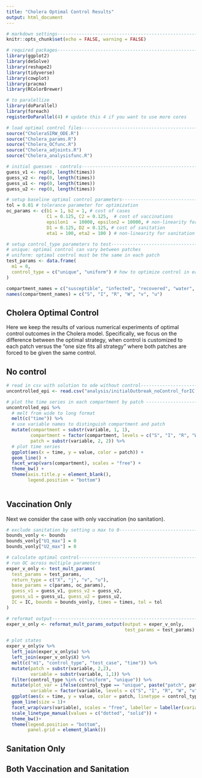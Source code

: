 ```yaml
---
title: "Cholera Optimal Control Results"
output: html_document
---
```


```r
# markdown settings-------------------------------------------------------------
knitr::opts_chunk$set(echo = FALSE, warning = FALSE)

# required packages-------------------------------------------------------------
library(ggplot2)
library(deSolve)
library(reshape2)
library(tidyverse)
library(cowplot)
library(pracma)
library(RColorBrewer)

# to paralellize
library(doParallel)
library(foreach)
registerDoParallel(4) # update this 4 if you want to use more cores
```

```r
# load optimal control files--------------------------------------------------
source("CholeraSIRW_ODE.R")
source("Cholera_params.R")
source("Cholera_OCfunc.R")
source("Cholera_adjoints.R")
source("Cholera_analysisfunc.R")

# initial guesses - controls----------------------------------------------------
guess_v1 <- rep(0, length(times))
guess_v2 <- rep(0, length(times))
guess_u1 <- rep(0, length(times))
guess_u2 <- rep(0, length(times))

# setup baseline optimal control parameters-------------------------------------
tol = 0.01 # tolerance parameter for optimization
oc_params <- c(b1 = 1, b2 = 1, # cost of cases
               C1 = 0.125, C2 = 0.125,  # cost of vaccinations
               epsilon1  = 10000, epsilon2 = 10000, # non-linearity for vacc
               D1 = 0.125, D2 = 0.125, # cost of sanitation 
               eta1 = 100, eta2 = 100 ) # non-linearity for sanitation

# setup control_type parameters to test-----------------------------------------
# unique: optimal control can vary between patches
# uniform: optimal control must be the same in each patch
test_params <- data.frame(
  m1 = 0,
  control_type = c("unique", "uniform") # how to optimize control in each patch
)
```

```r
compartment_names = c("susceptible", "infected", "recovered", "water", "vaccination", "sanitation")
names(compartment_names) = c("S", "I", "R", "W", "v", "u")
```

## Cholera Optimal Control

Here we keep the results of various numerical experiments of optimal control outcomes in the Cholera model. Specifically, we focus on the difference between the optimal strategy, when control is customized to each patch versus the "one size fits all strategy" where both patches are forced to be given the same control. 

## No control

```r
# read in csv with solution to ode without control------------------------------
uncontrolled_epi <- read.csv("analysis/initialOutbreak_noControl_forIC.csv")

# plot the time series in each compartment by patch ----------------------------
uncontrolled_epi %>%
  # melt from wide to long format
  melt(c("time")) %>%
  # use variable names to distinguish compartment and patch
  mutate(compartment = substr(variable, 1, 1),
         compartment = factor(compartment, levels = c("S", "I", "R", "W")),
         patch = substr(variable, 2, 2)) %>%
  # plot time series
  ggplot(aes(x = time, y = value, color = patch)) + 
  geom_line() +
  facet_wrap(vars(compartment), scales = "free") +
  theme_bw() + 
  theme(axis.title.y = element_blank(),
        legend.position = "bottom")
  
```


## Vaccination Only
Next we consider the case with only vaccination (no sanitation).

```r
# exclude sanitation by setting u max to 0--------------------------------------
bounds_vonly <- bounds
bounds_vonly["U1_max"] = 0
bounds_vonly["U2_max"] = 0

# calculate optimal control-----------------------------------------------------
# run OC across multiple parameters
exper_v_only <- test_mult_params(
  test_params = test_params,
  return_type = c("X", "j", "v", "u"),
  base_params = c(params, oc_params),
  guess_v1 = guess_v1, guess_v2 = guess_v2,
  guess_u1 = guess_u1, guess_u2 = guess_u2,
  IC = IC, bounds = bounds_vonly, times = times, tol = tol
)

# reformat output---------------------------------------------------------------
exper_v_only <- reformat_mult_params_output(output = exper_v_only, 
                                            test_params = test_params)
```

```r
# plot states 
exper_v_only$v %>% 
  left_join(exper_v_only$u) %>%
  left_join(exper_v_only$X) %>% 
  melt(c("m1", "control_type", "test_case", "time")) %>%
  mutate(patch = substr(variable, 2,2), 
         variable = substr(variable, 1,1)) %>%
  filter(control_type %in% c("uniform", "unique")) %>%
  mutate(plot_var = ifelse(control_type == "unique", paste("patch", patch), "uniform"),
         variable = factor(variable, levels = c("S", "I", "R", "W", "v", "u"))) %>%
  ggplot(aes(x = time, y = value, color = patch, linetype = control_type)) + 
  geom_line(size = 1)+
  facet_wrap(vars(variable), scales = "free", labeller = labeller(variable = compartment_names)) +
  scale_linetype_manual(values = c("dotted", "solid")) +
  theme_bw()+
  theme(legend.position = "bottom",
        panel.grid = element_blank())
```


## Sanitation Only

## Both Vaccination and Sanitation



